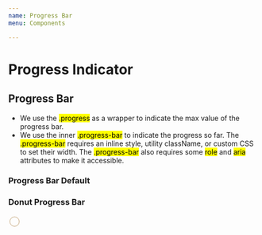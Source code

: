 ```yaml
---
name: Progress Bar
menu: Components

---
```


# Progress Indicator

## Progress Bar

<div className="de-code">
    <div className="progress">
        <div className="progress-bar" role="progressbar" aria-valuemin="0"
        aria-valuemax="100"></div>
    </div>

<div className="explanation">
    <ul>
        <li>We use the <mark>.progress</mark> as a wrapper to indicate the max value of the progress bar.</li>
        <li>We use the inner <mark>.progress-bar</mark> to indicate the progress so far.
        The <mark>.progress-bar</mark> requires an inline style, utility className, or custom CSS to set their width.
        The <mark>.progress-bar</mark> also requires some <mark>role</mark> and <mark>aria</mark> attributes to make it accessible.</li>
    </ul>
</div>

</div>

### Progress Bar Default

<Playground>
    <div className="progress">
        <div className="progress-bar" role="progressbar" aria-valuemin="0"
        aria-valuemax="100"></div>
    </div>
</Playground>

### Donut Progress Bar

<Playground>
    <svg width="25px" height="25px" viewBox="0 0 42 42" className="donut" data-toggle="tooltip" data-placement="right" title="">
        <circle className="donut-segment" data-per="100" cx="21" cy="21" r="15.91549430918954"
            fill="transparent" stroke="#ce4b99" strokeWidth="10" strokeDasharray="40 60" strokeDashoffset="25">
        </circle>
        <circle className="donut-segment" data-per="100" cx="21" cy="21" r="15.91549430918954"
            fill="transparent" stroke="#b1c94e" strokeWidth="10" strokeDasharray="20 80" strokeDashoffset="85">
        </circle>
    </svg>
</Playground>